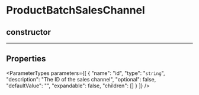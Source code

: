 
# ProductBatchSalesChannel

## constructor

___

## Properties

<ParameterTypes parameters={[
  {
    "name": "id",
    "type": "`string`",
    "description": "The ID of the sales channel",
    "optional": false,
    "defaultValue": "",
    "expandable": false,
    "children": []
  }
]} />

